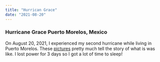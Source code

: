 ```yaml
---
title: "Hurrican Grace"
date: "2021-08-20"
---
```


### Hurricane Grace Puerto Morelos, Mexico

On August 20, 2021, I experienced my second hurricane while living in Puerto Morelos. These [pictures](https://www.globaltimes.cn/page/202108/1232053.shtml) pretty much tell the story of what is was like. I lost power for 3 days so I got a lot of time to sleep!
